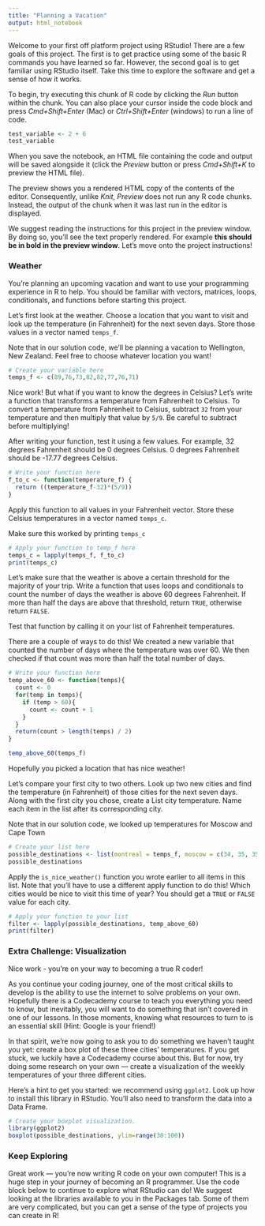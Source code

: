 ```yaml
---
title: "Planning a Vacation"
output: html_notebook
---
```


Welcome to your first off platform project using RStudio! There are a few goals of this project. The first is to get practice using some of the basic R commands you have learned so far. However, the second goal is to get familiar using RStudio itself. Take this time to explore the software and get a sense of how it works.

To begin, try executing this chunk of R code by clicking the *Run* button within the chunk. You can also place your cursor inside the code block and press *Cmd+Shift+Enter* (Mac) or *Ctrl+Shift+Enter* (windows) to run a line of code. 

```r
test_variable <- 2 + 6
test_variable
```


When you save the notebook, an HTML file containing the code and output will be saved alongside it (click the *Preview* button or press *Cmd+Shift+K* to preview the HTML file). 

The preview shows you a rendered HTML copy of the contents of the editor. Consequently, unlike *Knit*, *Preview* does not run any R code chunks. Instead, the output of the chunk when it was last run in the editor is displayed.

We suggest reading the instructions for this project in the preview window. By doing so, you'll see the text properly rendered. For example **this should be in bold in the preview window**. Let's move onto the project instructions!

### Weather

You’re planning an upcoming vacation and want to use your programming experience in R to help. You should be familiar with vectors, matrices, loops, conditionals, and functions before starting this project.

Let’s first look at the weather. Choose a location that you want to visit and look up the temperature (in Fahrenheit) for the next seven days. Store those values in a vector named `temps_f`.

Note that in our solution code, we’ll be planning a vacation to Wellington, New Zealand. Feel free to choose whatever location you want!

```r
# Create your variable here
temps_f <- c(89,76,73,82,82,77,76,71)

```

Nice work! But what if you want to know the degrees in Celsius? Let’s write a function that transforms a temperature from Fahrenheit to Celsius. To convert a temperature from Fahrenheit to Celsius, subtract `32` from your temperature and then multiply that value by `5/9`. Be careful to subtract before multiplying!

After writing your function, test it using a few values. For example, 32 degrees Fahrenheit should be 0 degrees Celsius. 0 degrees Fahrenheit should be -17.77 degrees Celsius.

```r
# Write your function here
f_to_c <- function(temperature_f) {
  return ((temperature_f-32)*(5/9))
}
```

Apply this function to all values in your Fahrenheit vector. Store these Celsius temperatures in a vector named `temps_c`.

Make sure this worked by printing `temps_c`

```r
# Apply your function to temp_f here
temps_c = lapply(temps_f, f_to_c)
print(temps_c)

```

Let’s make sure that the weather is above a certain threshold for the majority of your trip. Write a function that uses loops and conditionals to count the number of days the weather is above 60 degrees Fahrenheit. If more than half the days are above that threshold, return `TRUE`, otherwise return `FALSE`.

Test that function by calling it on your list of Fahrenheit temperatures.

There are a couple of ways to do this! We created a new variable that counted the number of days where the temperature was over 60. We then checked if that count was more than half the total number of days.

```r
# Write your function here
temp_above_60 <- function(temps){
  count <- 0
  for(temp in temps){
    if (temp > 60){
      count <- count + 1
    }
  }
  return(count > length(temps) / 2)
}

temp_above_60(temps_f)
```

Hopefully you picked a location that has nice weather! 

Let’s compare your first city to two others. Look up two new cities and find the temperature (in Fahrenheit) of those cities for the next seven days. Along with the first city you chose, create a List city temperature. Name each item in the list after its corresponding city.

Note that in our solution code, we looked up temperatures for Moscow and Cape Town

```r
# Create your list here
possible_destinations <- list(montreal = temps_f, moscow = c(34, 35, 35, 34, 35, 34, 35), cape_town = c(87, 82, 74, 72, 71, 69, 70))
possible_destinations
```

Apply the `is_nice_weather()` function you wrote earlier to all items in this list. Note that you'll have to use a different apply function to do this! Which cities would be nice to visit this time of year? You should get a `TRUE` or `FALSE` value for each city.

```r
# Apply your function to your list
filter <- lapply(possible_destinations, temp_above_60)
print(filter)
```

### Extra Challenge: Visualization

Nice work - you're on your way to becoming a true R coder! 

As you continue your coding journey, one of the most critical skills to develop is the ability to use the internet to solve problems on your own. Hopefully there is a Codecademy course to teach you everything you need to know, but inevitably, you will want to do something that isn’t covered in one of our lessons. In those moments, knowing what resources to turn to is an essential skill (Hint: Google is your friend!)

In that spirit, we’re now going to ask you to do something we haven’t taught you yet: create a box plot of these three cities' temperatures. If you get stuck, we luckily have a Codecademy course about this. But for now, try doing some research on your own &mdash; create a visualization of the weekly temperatures of your three different cities.

Here’s a hint to get you started: we recommend using `ggplot2`. Look up how to install this library in RStudio. You'll also need to transform the data into a Data Frame.

```r
# Create your boxplot visualization.
library(ggplot2)
boxplot(possible_destinations, ylim=range(30:100))
```

### Keep Exploring

Great work &mdash; you're now writing R code on your own computer! This is a huge step in your journey of becoming an R programmer. Use the code block below to continue to explore what RStudio can do! We suggest looking at the libraries available to you in the Packages tab. Some of them are very complicated, but you can get a sense of the type of projects you can create in R!

```r

```

